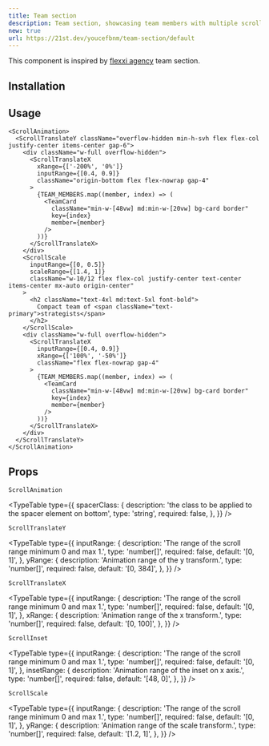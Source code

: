 ```yaml
---
title: Team section
description: Team section, showcasing team members with multiple scroll animations.
new: true
url: https://21st.dev/youcefbnm/team-section/default
---
```


This component is inspired by [flexxi agency](https://www.flexxi.design/) team section.

<ComponentPreview name="team-demo" />

## Installation

<ComponentInstallation name="scroll-animation" />

## Usage

```tsx
<ScrollAnimation>
  <ScrollTranslateY className="overflow-hidden min-h-svh flex flex-col justify-center items-center gap-6">
    <div className="w-full overflow-hidden">
      <ScrollTranslateX
        xRange={['-200%', '0%']}
        inputRange={[0.4, 0.9]}
        className="origin-bottom flex flex-nowrap gap-4"
      >
        {TEAM_MEMBERS.map((member, index) => (
          <TeamCard
            className="min-w-[48vw] md:min-w-[20vw] bg-card border"
            key={index}
            member={member}
          />
        ))}
      </ScrollTranslateX>
    </div>
    <ScrollScale
      inputRange={[0, 0.5]}
      scaleRange={[1.4, 1]}
      className="w-10/12 flex flex-col justify-center text-center items-center mx-auto origin-center"
    >
      <h2 className="text-4xl md:text-5xl font-bold">
        Compact team of <span className="text-primary">strategists</span>
      </h2>
    </ScrollScale>
    <div className="w-full overflow-hidden">
      <ScrollTranslateX
        inputRange={[0.4, 0.9]}
        xRange={['100%', '-50%']}
        className="flex flex-nowrap gap-4"
      >
        {TEAM_MEMBERS.map((member, index) => (
          <TeamCard
            className="min-w-[48vw] md:min-w-[20vw] bg-card border"
            key={index}
            member={member}
          />
        ))}
      </ScrollTranslateX>
    </div>
  </ScrollTranslateY>
</ScrollAnimation>
```

## Props

`ScrollAnimation`

<TypeTable
  type={{
    spacerClass: {
      description: 'the class to be applied to the spacer element on bottom',
      type: 'string',
      required: false,
    },
  }}
/>

`ScrollTranslateY`

<TypeTable
  type={{
    inputRange: {
      description: 'The range of the scroll range minimum 0 and max 1.',
      type: 'number[]',
      required: false,
      default: '[0, 1]',
    },
    yRange: {
      description: 'Animation range of the y transform.',
      type: 'number[]',
      required: false,
      default: '[0, 384]',
    },
  }}
/>

`ScrollTranslateX`

<TypeTable
  type={{
    inputRange: {
      description: 'The range of the scroll range minimum 0 and max 1.',
      type: 'number[]',
      required: false,
      default: '[0, 1]',
    },
    xRange: {
      description: 'Animation range of the x transform.',
      type: 'number[]',
      required: false,
      default: '[0, 100]',
    },
  }}
/>

`ScrollInset`

<TypeTable
  type={{
    inputRange: {
      description: 'The range of the scroll range minimum 0 and max 1.',
      type: 'number[]',
      required: false,
      default: '[0, 1]',
    },
    insetRange: {
      description: 'Animation range of the inset on x axis.',
      type: 'number[]',
      required: false,
      default: '[48, 0]',
    },
  }}
/>

`ScrollScale`

<TypeTable
  type={{
    inputRange: {
      description: 'The range of the scroll range minimum 0 and max 1.',
      type: 'number[]',
      required: false,
      default: '[0, 1]',
    },
    yRange: {
      description: 'Animation range of the scale transform.',
      type: 'number[]',
      required: false,
      default: '[1.2, 1]',
    },
  }}
/>
